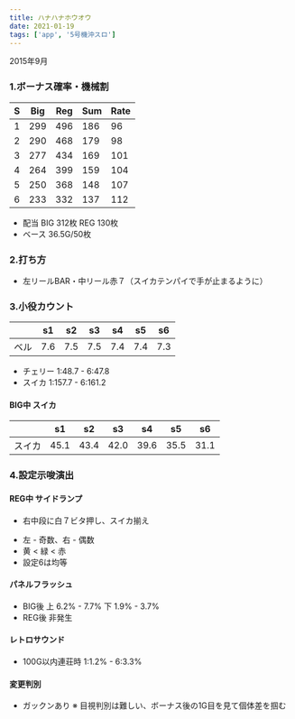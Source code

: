```yaml
---
title: ハナハナホウオウ
date: 2021-01-19
tags: ['app', '5号機沖スロ']
---
```



2015年9月

### 1.ボーナス確率・機械割

|S|Big|Reg|Sum|Rate|
|---|---|---|---|---|
|1|299|496|186|96|
|2|290|468|179|98|
|3|277|434|169|101|
|4|264|399|159|104|
|5|250|368|148|107|
|6|233|332|137|112|

- 配当 BIG 312枚 REG 130枚
- ベース 36.5G/50枚

<Coins bbpayout="312" rbpayout="130" base="36.5" />

### 2.打ち方

- 左リールBAR・中リール赤７（スイカテンパイで手が止まるように）

### 3.小役カウント

||s1|s2|s3|s4|s5|s6|
|---|--|--|--|--|--|--|
|ベル|7.6|7.5|7.5|7.4|7.4|7.3|

- チェリー 1:48.7 - 6:47.8
- スイカ 1:157.7 - 6:161.2

<Counter />

#### BIG中 スイカ

||s1|s2|s3|s4|s5|s6|
|---|--|--|--|--|--|--|
|スイカ|45.1|43.4|42.0|39.6|35.5|31.1|

<Rcounter24 count1="Houoh-sample" count2="Houoh-trial" />

### 4.設定示唆演出

#### REG中 サイドランプ

- 右中段に白７ビタ押し、スイカ揃え

<SideLampHouoh />

- 左 - 奇数、右 - 偶数
- 黄 < 緑 < 赤
- 設定6は均等

#### パネルフラッシュ

- BIG後 上 6.2% - 7.7% 下 1.9% - 3.7%
- REG後 非発生

#### レトロサウンド

- 100G以内連荘時 1:1.2% - 6:3.3%

#### 変更判別

- ガックンあり
※ 目視判別は難しい、ボーナス後の1G目を見て個体差を掴む


